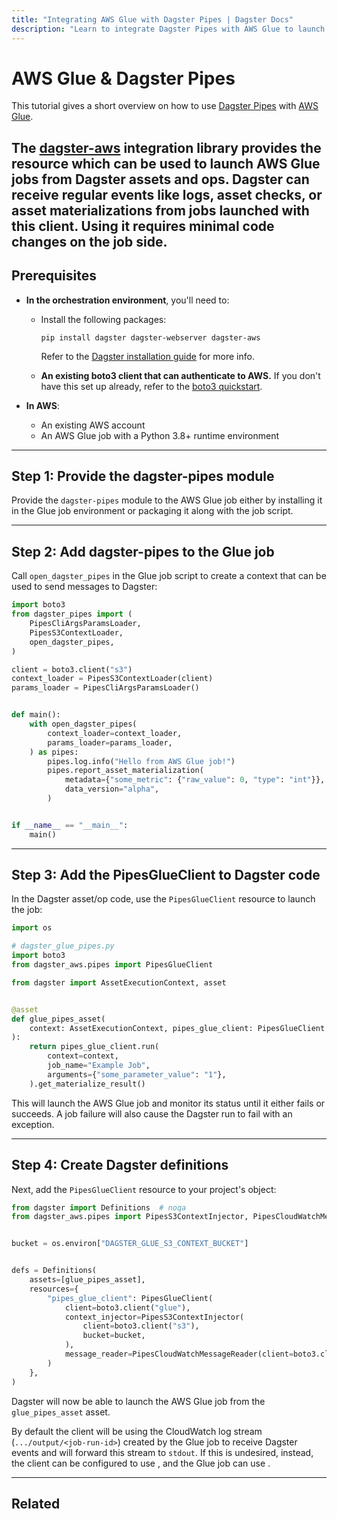 ```yaml
---
title: "Integrating AWS Glue with Dagster Pipes | Dagster Docs"
description: "Learn to integrate Dagster Pipes with AWS Glue to launch external code from Dagster assets."
---
```


# AWS Glue & Dagster Pipes

This tutorial gives a short overview on how to use [Dagster Pipes](/concepts/dagster-pipes) with [AWS Glue](https://aws.amazon.com/glue/).

## The [dagster-aws](/\_apidocs/libraries/dagster-aws) integration library provides the <PyObject object="PipesGlueClient" module="dagster_aws.pipes" /> resource which can be used to launch AWS Glue jobs from Dagster assets and ops. Dagster can receive regular events like logs, asset checks, or asset materializations from jobs launched with this client. Using it requires minimal code changes on the job side.

## Prerequisites

- **In the orchestration environment**, you'll need to:

  - Install the following packages:

    ```shell
    pip install dagster dagster-webserver dagster-aws
    ```

    Refer to the [Dagster installation guide](/getting-started/install) for more info.

  - **An existing boto3 client that can authenticate to AWS.** If you don't have this set up already, refer to the [boto3 quickstart](https://boto3.amazonaws.com/v1/documentation/api/latest/guide/quickstart.html).

- **In AWS**:

  - An existing AWS account
  - An AWS Glue job with a Python 3.8+ runtime environment

---

## Step 1: Provide the dagster-pipes module

Provide the `dagster-pipes` module to the AWS Glue job either by installing it in the Glue job environment or packaging it along with the job script.

---

## Step 2: Add dagster-pipes to the Glue job

Call `open_dagster_pipes` in the Glue job script to create a context that can be used to send messages to Dagster:

```python file=/guides/dagster/dagster_pipes/glue/glue_script.py
import boto3
from dagster_pipes import (
    PipesCliArgsParamsLoader,
    PipesS3ContextLoader,
    open_dagster_pipes,
)

client = boto3.client("s3")
context_loader = PipesS3ContextLoader(client)
params_loader = PipesCliArgsParamsLoader()


def main():
    with open_dagster_pipes(
        context_loader=context_loader,
        params_loader=params_loader,
    ) as pipes:
        pipes.log.info("Hello from AWS Glue job!")
        pipes.report_asset_materialization(
            metadata={"some_metric": {"raw_value": 0, "type": "int"}},
            data_version="alpha",
        )


if __name__ == "__main__":
    main()
```

---

## Step 3: Add the PipesGlueClient to Dagster code

In the Dagster asset/op code, use the `PipesGlueClient` resource to launch the job:

```python file=/guides/dagster/dagster_pipes/glue/dagster_code.py startafter=start_asset_marker endbefore=end_asset_marker
import os

# dagster_glue_pipes.py
import boto3
from dagster_aws.pipes import PipesGlueClient

from dagster import AssetExecutionContext, asset


@asset
def glue_pipes_asset(
    context: AssetExecutionContext, pipes_glue_client: PipesGlueClient
):
    return pipes_glue_client.run(
        context=context,
        job_name="Example Job",
        arguments={"some_parameter_value": "1"},
    ).get_materialize_result()
```

This will launch the AWS Glue job and monitor its status until it either fails or succeeds. A job failure will also cause the Dagster run to fail with an exception.

---

## Step 4: Create Dagster definitions

Next, add the `PipesGlueClient` resource to your project's <PyObject object="Definitions" /> object:

```python file=/guides/dagster/dagster_pipes/glue/dagster_code.py startafter=start_definitions_marker endbefore=end_definitions_marker
from dagster import Definitions  # noqa
from dagster_aws.pipes import PipesS3ContextInjector, PipesCloudWatchMessageReader


bucket = os.environ["DAGSTER_GLUE_S3_CONTEXT_BUCKET"]


defs = Definitions(
    assets=[glue_pipes_asset],
    resources={
        "pipes_glue_client": PipesGlueClient(
            client=boto3.client("glue"),
            context_injector=PipesS3ContextInjector(
                client=boto3.client("s3"),
                bucket=bucket,
            ),
            message_reader=PipesCloudWatchMessageReader(client=boto3.client("logs")),
        )
    },
)
```

Dagster will now be able to launch the AWS Glue job from the `glue_pipes_asset` asset.

By default the client will be using the CloudWatch log stream (`.../output/<job-run-id>`) created by the Glue job to receive Dagster events and will forward this stream to `stdout`. If this is undesired, instead, the client can be configured to use <PyObject object="PipesS3MessageReader" module="dagster_aws.pipes" />, and the Glue job can use <PyObject object="PipesS3MessageWriter" module="dagster_pipes" /> .

---

## Related

<ArticleList>
  <ArticleListItem
    title="Dagster Pipes"
    href="/concepts/dagster-pipes"
  ></ArticleListItem>
  <ArticleListItem
    title="AWS Glue Pipes API reference"
    href="/_apidocs/libraries/dagster-aws#dagster_aws.pipes.PipesGlueClient"
  ></ArticleListItem>
</ArticleList>
